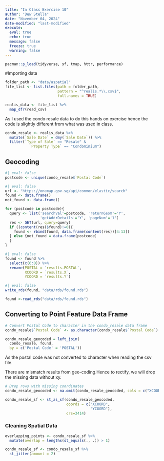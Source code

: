```yaml
---
title: "In Class Exercise 10"
author: "Dew Stella"
date: "November 04, 2024"
date-modified: "last-modified"
execute: 
  eval: true
  echo: true
  message: false
  freeze: true
  warning: false
---
```


```r
pacman::p_load(tidyverse, sf, tmap, httr, performance)
```

#Importing data

```r
folder_path <- "data/aspatial"
file_list <- list.files(path = folder_path, 
                        pattern = "^realis.*\\.csv$", 
                        full.names = TRUE)

realis_data <- file_list %>%
  map_dfr(read_csv)
```

As I used the condo resale data to do this hands on exercise hence the code is slightly different from what was used in class.

```r
condo_resale <- realis_data %>%
  mutate(`Sale Date` = dmy(`Sale Date`)) %>%
  filter(`Type of Sale` == "Resale" &
           `Property Type` == "Condominium")
```

## Geocoding

```r
#| eval: false
postcode <- unique(condo_resale$`Postal Code`)
```

```r
#| eval: false
url <- "https://onemap.gov.sg/api/common/elastic/search"
found <- data.frame()
not_found <- data.frame()

for (postcode in postcode){
  query <- list('searchVal'=postcode, 'returnGeom'='Y', 
                'getAddrDetails'='Y', 'pageNum'='1')
  res <- GET(url, query=query)
  if ((content(res)$found)!=0){
    found <- rbind(found, data.frame(content(res))[4:13])
  } else {not_found = data.frame(postcode)
  }
}
```

```r
#| eval: false
found <- found %>%
  select(c(6:8)) %>%
  rename(POSTAL = `results.POSTAL`,
         XCOORD = `results.X`,
         YCOORD = `results.Y`)
```

```r
#| eval: false
write_rds(found, "data/rds/found.rds")
```

```r
found <-read_rds("data/rds/found.rds")
```

## Converting to Point Feature Data Frame

```r
# Convert Postal Code to character in the condo_resale data frame
condo_resale$`Postal Code` <- as.character(condo_resale$`Postal Code`)

condo_resale_geocoded = left_join(
  condo_resale, found, 
  by = c('Postal Code' = 'POSTAL'))
```

As the postal code was not converted to character when reading the csv file.

There are mismatch results from geo-coding.Hence to rectify, we will drop the missing data without xy.

```r
# Drop rows with missing coordinates 
condo_resale_geocoded <- na.omit(condo_resale_geocoded, cols = c("XCOORD", "YCOORD"))

condo_resale_sf <- st_as_sf(condo_resale_geocoded, 
                            coords = c("XCOORD",
                                       "YCOORD"),
                            crs=3414)
```

### Cleaning Spatial Data

```r
overlapping_points <- condo_resale_sf %>%
  mutate(overlap = lengths(st_equals(., .)) > 1)

condo_resale_sf <- condo_resale_sf %>%
  st_jitter(amount = 2)
```

